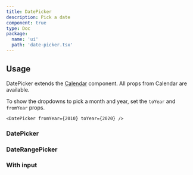 ```yaml
---
title: DatePicker
description: Pick a date
component: true
type: Doc
package:
  name: 'ui'
  path: 'date-picker.tsx'
---
```


<ComponentExample src="/src/examples/date-picker/demo.tsx">
	<DatePickerDemo />
</ComponentExample>

## Usage

DatePicker extends the [Calendar](/calendar) component. All props from Calendar
are available.

To show the dropdowns to pick a month and year, set the `toYear` and `fromYear`
props.

```tsx
<DatePicker fromYear={2010} toYear={2020} />
```

### DatePicker

### DateRangePicker

<ComponentExample src="/src/examples/date-picker/date-range-picker.tsx">
	<DateRangePickerExample />
</ComponentExample>

### With input

<ComponentExample src="/src/examples/date-picker/with-input.tsx">
	<DatePickerWithInputExample />
</ComponentExample>
